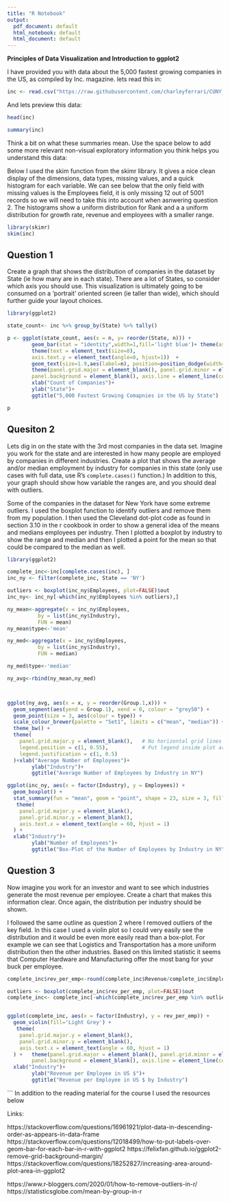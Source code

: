 ```yaml
---
title: "R Notebook"
output:
  pdf_document: default
  html_notebook: default
  html_document: default
---
```


**Principles of Data Visualization and Introduction to ggplot2**

I have provided you with data about the 5,000 fastest growing companies in the US, as compiled by Inc. magazine. lets read this in:

```r
inc <- read.csv("https://raw.githubusercontent.com/charleyferrari/CUNY_DATA_608/master/module1/Data/inc5000_data.csv", header= TRUE)
```

And lets preview this data:

```r
head(inc)
```
```r
summary(inc)
```

Think a bit on what these summaries mean. Use the space below to add some more relevant non-visual exploratory information you think helps you understand this data:

Below I used the skim function from the skimr library. It gives a nice clean display of the dimensions, data types, missing values, and a quick histogram for each variable. We can see below that the only field with missing values is the Employees field, it is only missing 12 out of 5001 records so we will need to take this into account when asnwering question 2. The histograms show a uniform distribution for Rank and a a uniform distribution for growth rate, revenue and employees with a smaller range.

```r

library(skimr)
skim(inc)

```

## Question 1

Create a graph that shows the distribution of companies in the dataset by State (ie how many are in each state). There are a lot of States, so consider which axis you should use. This visualization is ultimately going to be consumed on a 'portrait' oriented screen (ie taller than wide), which should further guide your layout choices.



```r
library(ggplot2)

state_count<- inc %>% group_by(State) %>% tally()

p <- ggplot(state_count, aes(x = n, y= reorder(State, n))) +
        geom_bar(stat = "identity",width=1,fill='light blue')+ theme(aspect.ratio=16/9)+
        theme(text = element_text(size=8),
        axis.text.y = element_text(angle=0, hjust=1))  +
        geom_text(size=1.9,aes(label=n), position=position_dodge(width=.25), hjust=1)+
        theme(panel.grid.major = element_blank(), panel.grid.minor = element_blank(),
        panel.background = element_blank(), axis.line = element_line(colour = "black"))+
        xlab("Count of Companies")+
        ylab("State")+
        ggtitle("5,000 Fastest Growing Comapnies in the US by State")

p


```

## Quesiton 2

Lets dig in on the state with the 3rd most companies in the data set. Imagine you work for the state and are interested in how many people are employed by companies in different industries. Create a plot that shows the average and/or median employment by industry for companies in this state (only use cases with full data, use R's `complete.cases()` function.) In addition to this, your graph should show how variable the ranges are, and you should deal with outliers.

Some of the companies in the dataset for New York have some extreme outliers. I used the boxplot function to identify outliers and remove them from my population. I then used the Cleveland dot-plot code as found in section 3.10 in the r cookbook in order to show a general idea of the means and medians employees per industry. Then I plotted a boxplot by industry to show the range and median and then I plotted a point for the mean so that could be compared to the median as well.

```r
library(ggplot2)

complete_inc<-inc[complete.cases(inc), ]
inc_ny <- filter(complete_inc, State == 'NY')

outliers <- boxplot(inc_ny$Employees, plot=FALSE)$out
inc_ny<- inc_ny[-which(inc_ny$Employees %in% outliers),]

ny_mean<-aggregate(x = inc_ny$Employees,                
          by = list(inc_ny$Industry),             
          FUN = mean)
ny_mean$type<-'mean'

ny_med<-aggregate(x = inc_ny$Employees,                
          by = list(inc_ny$Industry),             
          FUN = median)

ny_med$type<-'median'

ny_avg<-rbind(ny_mean,ny_med)



ggplot(ny_avg, aes(x = x, y = reorder(Group.1,x))) +
  geom_segment(aes(yend = Group.1), xend = 0, colour = "grey50") +
  geom_point(size = 3, aes(colour = type)) +
  scale_colour_brewer(palette = "Set1", limits = c("mean", "median")) +
  theme_bw() +
  theme(
    panel.grid.major.y = element_blank(),   # No horizontal grid lines
    legend.position = c(1, 0.55),           # Put legend inside plot area
    legend.justification = c(1, 0.5)
  )+xlab("Average Number of Employees")+
        ylab("Industry")+
        ggtitle("Average Number of Employees by Industry in NY")

ggplot(inc_ny, aes(x = factor(Industry), y = Employees)) +
  geom_boxplot() +
  stat_summary(fun = "mean", geom = "point", shape = 23, size = 3, fill = "white")+
   theme(
    panel.grid.major.y = element_blank(),
    panel.grid.minor.y = element_blank(),
    axis.text.x = element_text(angle = 60, hjust = 1)
  ) +
  xlab("Industry")+
        ylab("Number of Employees")+
        ggtitle("Box-Plot of the Number of Employees by Industry in NY")
```

## Question 3

Now imagine you work for an investor and want to see which industries generate the most revenue per employee. Create a chart that makes this information clear. Once again, the distribution per industry should be shown. 

I followed the same outline as question 2 where I removed outliers of the key field. In this case I used a violin plot so I could very easily see the distribution and it would be even more easily read than a box-plot. For example we can see that Logistics and Transportation has a more uniform distribution then the other industries. Based on this limited statistic it seems that Computer Hardware and Manufacturing offer the most bang for your buck per employee.

```r

complete_inc$rev_per_emp<-round(complete_inc$Revenue/complete_inc$Employees,2)

outliers <- boxplot(complete_inc$rev_per_emp, plot=FALSE)$out
complete_inc<- complete_inc[-which(complete_inc$rev_per_emp %in% outliers),]


ggplot(complete_inc, aes(x = factor(Industry), y = rev_per_emp)) +
  geom_violin(fill='Light Grey') +
   theme(
    panel.grid.major.y = element_blank(),
    panel.grid.minor.y = element_blank(),
    axis.text.x = element_text(angle = 60, hjust = 1)
  ) +   theme(panel.grid.major = element_blank(), panel.grid.minor = element_blank(),
        panel.background = element_blank(), axis.line = element_line(colour = "black"))+
  xlab("Industry")+
        ylab("Revenue per Employee in US $")+
        ggtitle("Revenue per Employee in US $ by Industry")
```



```
In addition to the reading material for the course I used the resources below

Links:

https://stackoverflow.com/questions/16961921/plot-data-in-descending-order-as-appears-in-data-frame
https://stackoverflow.com/questions/12018499/how-to-put-labels-over-geom-bar-for-each-bar-in-r-with-ggplot2
https://felixfan.github.io/ggplot2-remove-grid-background-margin/
https://stackoverflow.com/questions/18252827/increasing-area-around-plot-area-in-ggplot2

https://www.r-bloggers.com/2020/01/how-to-remove-outliers-in-r/
https://statisticsglobe.com/mean-by-group-in-r
